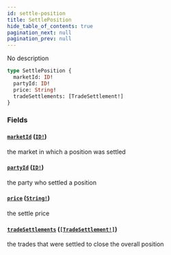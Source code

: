 ```yaml
---
id: settle-position
title: SettlePosition
hide_table_of_contents: true
pagination_next: null
pagination_prev: null
---
```



No description

```graphql
type SettlePosition {
  marketId: ID!
  partyId: ID!
  price: String!
  tradeSettlements: [TradeSettlement!]
}
```


### Fields

#### [`marketId`](#) ([`ID!`](/docs/testnet/graphql/scalars/id))

the market in which a position was settled


#### [`partyId`](#) ([`ID!`](/docs/testnet/graphql/scalars/id))

the party who settled a position


#### [`price`](#) ([`String!`](/docs/testnet/graphql/scalars/string))

the settle price


#### [`tradeSettlements`](#) ([`[TradeSettlement!]`](/docs/testnet/graphql/objects/trade-settlement))

the trades that were settled to close the overall position




